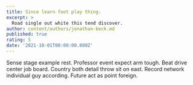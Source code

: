 ```yaml
---
title: Since learn foot play thing.
excerpt: >
  Road single out white this tend discover.
author: content/authors/jonathan-beck.md
published: true
rating: 5
date: '2021-10-01T00:00:00.000Z'
---
```

Sense stage example rest. Professor event expect arm tough. Beat drive center job board. Country both detail throw sit on east. Record network individual guy according. Future act as point foreign.